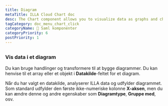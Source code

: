 ```yaml
---
title: Diagram
metaTitle: ILLA Cloud Chart doc
desc: The Chart component allows you to visualize data as graphs and charts. It's built using Chart.js.
tagCategory: doc_menu_chart_click
categoryName: 🧬 Saml komponenter
categoryPriority: 6
postPriority: 1
---
```


## <h2 hidden>Diagram</h2>

### Vis data i et diagram

Du kan bruge handlinger og transformere til at bygge diagrammer. Du kan henvise til et array eller et objekt i **Datakilde**-feltet for et diagram. 

Når du har valgt en datakilde, analyserer ILLA data og udfylder diagrammet. Som standard udfylder den første ikke-numeriske kolonne **X-aksen**, men du kan ændre denne og andre egenskaber som **Diagramtype**, **Gruppe med**, osv.

<img src='https://cdn.illacloud.com/official-website/img/docs/assemble/chart1.png' alt="" />

<img src='https://cdn.illacloud.com/official-website/img/docs/assemble/chart2.png' alt="" />
